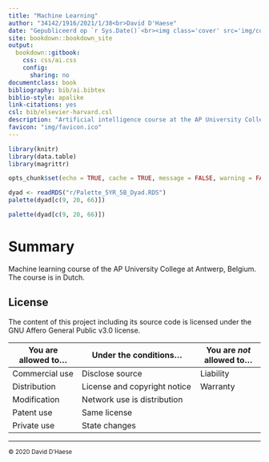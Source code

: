 ---
title: "Machine Learning"
author: "34142/1916/2021/1/38<br>David D'Haese"
date: "Gepubliceerd op `r Sys.Date()`<br><img class='cover' src='img/cover.png' alt='Juncus effusus'/><br>Juncus effusus L., Motic BA310"
site: bookdown::bookdown_site
output:
  bookdown::gitbook:
    css: css/ai.css
    config:
      sharing: no
documentclass: book
bibliography: bib/ai.bibtex
biblio-style: apalike
link-citations: yes
csl: bib/elsevier-harvard.csl
description: "Artificial intelligence course at the AP University College."
favicon: "img/favicon.ico"
---

```{r setup, include=FALSE}
library(knitr)
library(data.table)
library(magrittr)

opts_chunk$set(echo = TRUE, cache = TRUE, message = FALSE, warning = FALSE)

dyad <- readRDS("r/Palette_5YR_5B_Dyad.RDS")
palette(dyad[c(9, 20, 66)])

palette(dyad[c(9, 20, 66)])
```

# Summary {-}

Machine learning course  of the AP University College at Antwerp, Belgium. The course is in Dutch.

## License {-}

The content of this project including its source code is licensed under the GNU Affero General Public v3.0 license.

| You are allowed to&hellip;                                                                                     | Under the conditions&hellip;                                                                                                                                                             | You are _not_ allowed to&hellip;                                                                    |
| -------------------------------------------------------------------------------------------------------------- | ---------------------------------------------------------------------------------------------------------------------------------------------------------------------------------------- | --------------------------------------------------------------------------------------------------- |
| <span title="The licensed material and derivatives may be used for commercial purposes.">Commercial use</span> | <span title="Source code must be made available when the licensed material is distributed.">Disclose source</span>                                                                       | <span title="This license includes a limitation of liability.">Liability</span>                     |
| <span title="The licensed material may be distributed.">Distribution</span>                                    | <span title="A copy of the license and copyright notice must be included with the licensed material.">License and copyright notice</span>                                                | <span title="This license explicitly states that it does NOT provide any warranty.">Warranty</span> |
| <span title="The licensed material may be modified.">Modification</span>                                       | <span title="Users who interact with the licensed material via network are given the right to receive a copy of the source code.">Network use is distribution</span>                     |                                                                                                     |
| <span title="This license provides an express grant of patent rights from contributors.">Patent use</span>     | <span title="Modifications must be released under the same license when distributing the licensed material. In some cases a similar or related license may be used.">Same license</span> |                                                                                                     |
| <span title="The licensed material may be used and modified in private.">Private use</span>                    | <span title="Changes made to the licensed material must be documented.">State changes</span>                                                                                             |                                                                                                     |

___

<small>© 2020 David D'Haese</small>


